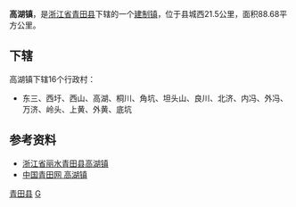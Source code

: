 '''高湖镇'''，是[[浙江省|浙江省]][[青田县|青田县]]下辖的一个[[建制镇|建制镇]]，位于县城西21.5公里，面积88.68平方公里。

== 下辖 ==
高湖镇下辖16个行政村：
* 东三、西圩、西山、高湖、桐川、角坑、坦头山、良川、北济、内冯、外冯、万济、岭头、上黄、外黄、底坑

== 参考资料 ==
* [http://www.chinaquhua.cn/zhejiangsheng/qingtian_gaohuzhen.html 浙江省丽水青田县高湖镇]{{dead link|date=2018年5月 |bot=InternetArchiveBot |fix-attempted=yes }}
* [https://web.archive.org/web/20160304093908/http://xzbm.zgqt.zj.cn/gaohu/xzgk.asp 中国青田网 高湖镇]

{{青田县行政区划}}
{{Zhejiang-stub}}
[[Category:丽水市乡镇|青田县]]
[[Category:青田县行政区划|G]]